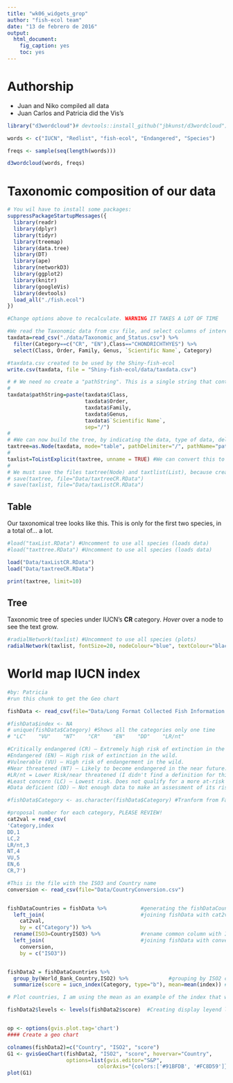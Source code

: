 ```yaml
---
title: "wk06_widgets_grop"
author: "fish-ecol team"
date: "13 de febrero de 2016"
output:
  html_document:
    fig_caption: yes
    toc: yes
---
```


# Authorship

- Juan and Niko compiled all data
- Juan Carlos and Patricia did the Vis's

```r

library("d3wordcloud")# devtools::install_github("jbkunst/d3wordcloud")

words <- c("IUCN", "Redlist", "fish-ecol", "Endangered", "Species")

freqs <- sample(seq(length(words)))

d3wordcloud(words, freqs)
```

# Taxonomic composition of our data

```r
# You wil have to install some packages:
suppressPackageStartupMessages({
  library(readr)
  library(dplyr)
  library(tidyr)
  library(treemap)
  library(data.tree)
  library(DT)
  library(ape)
  library(networkD3)
  library(ggplot2)
  library(knitr)
  library(googleVis)
  library(devtools)
  load_all("./fish.ecol")
})

```

```r
#Change options above to recalculate. WARNING IT TAKES A LOT OF TIME

#We read the Taxonomic data from csv file, and select columns of interest. The first attempt created a horrible phylo tree. I decided to create another with only CR, EN, and VU species. Both files are stored as *.RData, just in case.
taxdata=read_csv("./data/Taxonomic_and_Status.csv") %>%
  filter(Category==c("CR", "EN"),Class=="CHONDRICHTHYES") %>%
  select(Class, Order, Family, Genus, `Scientific Name`, Category)

#taxdata.csv created to be used by the Shiny-fish-ecol 
write.csv(taxdata, file = "Shiny-fish-ecol/data/taxdata.csv")

# # We need no create a "pathString". This is a single string that contains all taxonomic information for each species. Therefore, pathString is a column like "SARCOPTERYGII/COELACANTHIFORMES/LATIMERIIDAE/Latimeria/Latimeria chalumnae". This string is used later in as.Node as to indicate the function how to build the tree.
#
taxdata$pathString=paste(taxdata$Class,
                         taxdata$Order,
                         taxdata$Family,
                         taxdata$Genus,
                         taxdata$`Scientific Name`,
                         sep="/")
#
# #We can now build the tree, by indicating the data, type of data, delimiter, and path
taxtree=as.Node(taxdata, mode="table", pathDelimiter="/", pathName="pathString")
#
taxlist=ToListExplicit(taxtree, unname = TRUE) #We can convert this to a list, and feed it to a Network graph
#
# We must save the files taxtree(Node) and taxtlist(List), because creating the tree takes A LOT. We can later just load them with load("filename.extension")
# save(taxtree, file="Data/taxtreeCR.RData")
# save(taxlist, file="Data/taxListCR.RData")
```

## Table

Our taxonomical tree looks like this. This is only for the first two species, in a total of... a lot.

```r
#load("taxList.RData") #Uncomment to use all species (loads data)
#load("taxttree.RData") #Uncomment to use all species (loads data)

load("Data/taxListCR.RData")
load("Data/taxtreeCR.RData")

print(taxtree, limit=10)

```


## Tree

Taxonomic tree of species under IUCN's **CR** category. *Hover* over a node to see the text grow.
```r
#radialNetwork(taxlist) #Uncomment to use all species (plots)
radialNetwork(taxlist, fontSize=20, nodeColour="blue", textColour="black", opacity=1, linkColour="black")
```

# World map IUCN index


```r
#by: Patricia
#run this chunk to get the Geo chart

fishData <- read_csv(file="Data/Long Format Collected Fish Information IUCN")     #read cvs always with _ (as: read_csv) it keep the data without factors

#fishData$index <- NA
# unique(fishData$Category) #Shows all the categories only one time
# "LC"    "VU"    "NT"    "CR"    "EN"    "DD"    "LR/nt"

#Critically endangered (CR) – Extremely high risk of extinction in the wild.
#Endangered (EN) – High risk of extinction in the wild.
#Vulnerable (VU) – High risk of endangerment in the wild.
#Near threatened (NT) – Likely to become endangered in the near future.
#LR/nt = Lower Risk/near threatened (I didn't find a definition for this category)
#Least concern (LC) – Lowest risk. Does not qualify for a more at-risk category. Widespread and abundant taxa are included in this category.
#Data deficient (DD) – Not enough data to make an assessment of its risk of extinction.

#fishData$Category <- as.character(fishData$Category) #Tranform from Factor to Characters

#proposal number for each category, PLEASE REVIEW!
cat2val = read_csv(
'Category,index
DD,1
LC,2
LR/nt,3
NT,4
VU,5
EN,6
CR,7')

#This is the file with the ISO3 and Country name
conversion <- read_csv(file="Data/CountryConversion.csv")


fishDataCountries = fishData %>%           #generating the fishDataCountries output
  left_join(                               #joining fishData with cat2val
    cat2val, 
    by = c("Category")) %>%         
  rename(ISO3=CountryISO3) %>%             #rename common column with ISO3
  left_join(                               #joining fishData with conversion by ISO3
    conversion, 
    by = c("ISO3")) 


fishData2 = fishDataCountries %>%                     
  group_by(World_Bank_Country,ISO2) %>%             #grouping by ISO2 column
  summarize(score = iucn_index(Category, type="b"), mean=mean(index)) #Calculates a score based on our new iucn_index function

# Plot countries, I am using the mean as an example of the index that we want to show in this map (we have to create the index) 

fishData2$levels <- levels(fishData2$score)  #Creating display leyend levels for each country in the map


op <- options(gvis.plot.tag='chart')
#### Create a geo chart

colnames(fishData2)=c("Country", "ISO2", "score")
G1 <- gvisGeoChart(fishData2, "ISO2", "score", hovervar="Country",
                   options=list(gvis.editor="S&P",
                             colorAxis="{colors:['#91BFDB', '#FC8D59']}"))
plot(G1)
```
